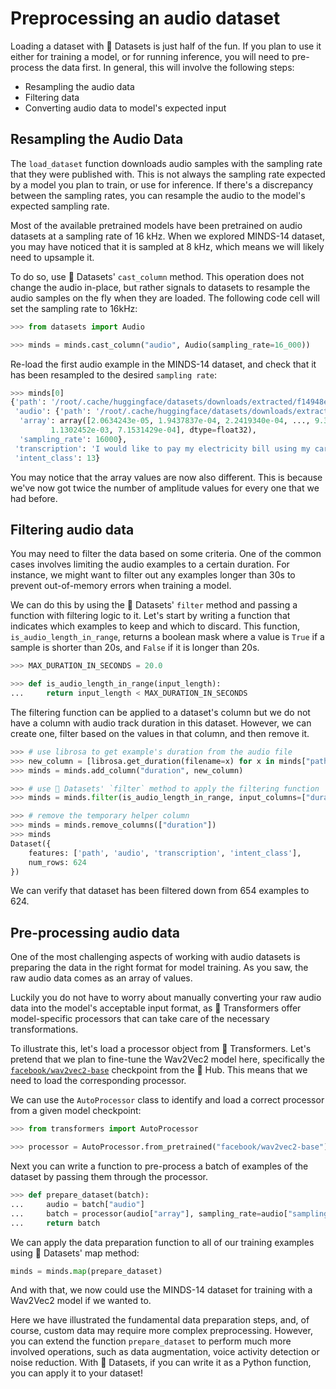 # Preprocessing an audio dataset

Loading a dataset with 🤗 Datasets is just half of the fun. If you plan to use it either for training a model, or for running
inference, you will need to pre-process the data first. In general, this will involve the following steps:

* Resampling the audio data
* Filtering data
* Converting audio data to model's expected input


## Resampling the Audio Data

The `load_dataset` function downloads audio samples with the sampling rate that they were published with. This is not
always the sampling rate expected by a model you plan to train, or use for inference. If there's a discrepancy between
the sampling rates, you can resample the audio to the model's expected sampling rate.

Most of the available pretrained models have been pretrained on audio datasets at a sampling rate of 16 kHz.
When we explored MINDS-14 dataset, you may have noticed that it is sampled at 8 kHz, which means we will likely need
to upsample it.

<!--  TODO: @hollance please add an explanation of what happens when we upsample-->

To do so, use 🤗 Datasets' `cast_column` method. This operation does not change the audio in-place, but rather signals
to datasets to resample the audio samples on the fly when they are loaded. The following code cell will set the sampling
rate to 16kHz:

```py
>>> from datasets import Audio

>>> minds = minds.cast_column("audio", Audio(sampling_rate=16_000))
```

Re-load the first audio example in the MINDS-14 dataset, and check that it has been resampled to the desired `sampling rate`:

```py
>>> minds[0]
{'path': '/root/.cache/huggingface/datasets/downloads/extracted/f14948e0e84be638dd7943ac36518a4cf3324e8b7aa331c5ab11541518e9368c/en-AU~PAY_BILL/response_4.wav',
 'audio': {'path': '/root/.cache/huggingface/datasets/downloads/extracted/f14948e0e84be638dd7943ac36518a4cf3324e8b7aa331c5ab11541518e9368c/en-AU~PAY_BILL/response_4.wav',
  'array': array([2.0634243e-05, 1.9437837e-04, 2.2419340e-04, ..., 9.3852862e-04,
         1.1302452e-03, 7.1531429e-04], dtype=float32),
  'sampling_rate': 16000},
 'transcription': 'I would like to pay my electricity bill using my card can you please assist',
 'intent_class': 13}
```

You may notice that the array values are now also different. This is because we've now got twice the number of amplitude values for
every one that we had before.

## Filtering audio data

You may need to filter the data based on some criteria. One of the common cases involves limiting the audio examples to a
certain duration. For instance, we might want to filter out any examples longer than 30s to prevent out-of-memory errors
when training a model.

We can do this by using the  🤗 Datasets' `filter` method and passing a function with filtering logic to it. Let's start by writing a
function that indicates which examples to keep and which to discard. This function, `is_audio_length_in_range`,
returns a boolean mask where a value is `True` if a sample is shorter than 20s, and `False` if it is longer than 20s.

```py
>>> MAX_DURATION_IN_SECONDS = 20.0

>>> def is_audio_length_in_range(input_length):
...     return input_length < MAX_DURATION_IN_SECONDS
```

The filtering function can be applied to a dataset's column but we do not have a column with audio track duration in this
dataset. However, we can create one, filter based on the values in that column, and then remove it.

```py
>>> # use librosa to get example's duration from the audio file
>>> new_column = [librosa.get_duration(filename=x) for x in minds["path"]]
>>> minds = minds.add_column("duration", new_column)

>>> # use 🤗 Datasets' `filter` method to apply the filtering function
>>> minds = minds.filter(is_audio_length_in_range, input_columns=["duration"])

>>> # remove the temporary helper column
>>> minds = minds.remove_columns(["duration"])
>>> minds
Dataset({
    features: ['path', 'audio', 'transcription', 'intent_class'],
    num_rows: 624
})
```

We can verify that dataset has been filtered down from 654 examples to 624.

## Pre-processing audio data

One of the most challenging aspects of working with audio datasets is preparing the data in the right format for model
training. As you saw, the raw audio data comes as an array of values.

<!--  TODO: add a section explaining what feature extractor does exactly -->
<!--  Mention text tokenizers as well and link to NLP course for explanations -->

Luckily you do not have to worry about manually converting your raw audio data into the model's acceptable input format,
as 🤗 Transformers offer model-specific processors that can take care of the necessary transformations.

To illustrate this, let's load a processor object from 🤗 Transformers. Let's pretend that we plan to fine-tune the Wav2Vec2
model here, specifically the [`facebook/wav2vec2-base`](https://huggingface.co/facebook/wav2vec2-base) checkpoint from
the 🤗 Hub. This means that we need to load the corresponding processor.

We can use the `AutoProcessor` class to identify and load a correct processor from a given model checkpoint:

```py
>>> from transformers import AutoProcessor

>>> processor = AutoProcessor.from_pretrained("facebook/wav2vec2-base")
```

Next you can write a function to pre-process a batch of examples of the dataset by passing them through the processor.

```py
>>> def prepare_dataset(batch):
...     audio = batch["audio"]
...     batch = processor(audio["array"], sampling_rate=audio["sampling_rate"], text=batch["transcription"], padding = True)
...     return batch
```

We can apply the data preparation function to all of our training examples using 🤗 Datasets' map method:

```py
minds = minds.map(prepare_dataset)
```

And with that, we now could use the MINDS-14 dataset for training with a Wav2Vec2 model if we wanted to.

Here we have illustrated the fundamental data preparation steps, and, of course, custom data may require more complex preprocessing.
However, you can extend the function `prepare_dataset` to perform much more involved operations, such as data augmentation,
voice activity detection or noise reduction. With 🤗 Datasets, if you can write it as a Python function, you can apply
it to your dataset!